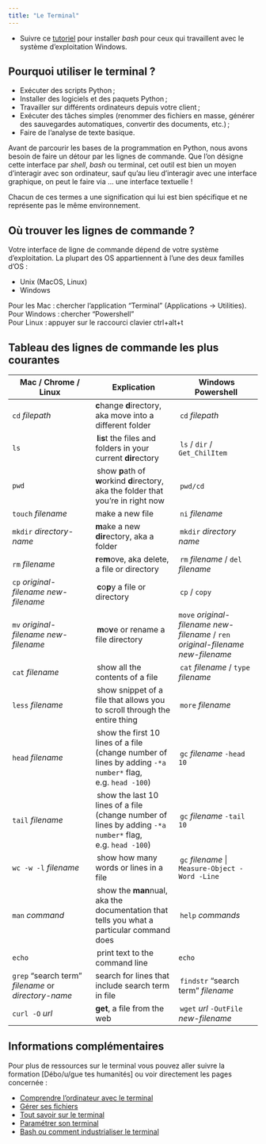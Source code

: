 ```yaml
---
title: "Le Terminal"
---
```



- Suivre ce [tutoriel](https://blog.ineat-group.com/2020/02/utiliser-le-terminal-bash-natif-dans-windows-10/) pour installer *bash* pour ceux qui travaillent avec le système d'exploitation Windows.

## Pourquoi utiliser le terminal ?

- Exécuter des scripts Python ;
- Installer des logiciels et des paquets Python ;
- Travailler sur différents ordinateurs depuis votre client ;
- Exécuter des tâches simples (renommer des fichiers en masse, générer des sauvegardes automatiques, convertir des documents, etc.) ;
- Faire de l'analyse de texte basique.

Avant de parcourir les bases de la programmation en Python, nous avons besoin de faire un détour par les lignes de commande.
Que l'on désigne cette interface par _shell_, _bash_ ou terminal, cet outil est bien un moyen d'interagir avec son ordinateur, sauf qu'au lieu d'interagir avec une interface graphique, on peut le faire via ... une interface textuelle !

Chacun de ces termes a une signification qui lui est bien spécifique et ne représente pas le même environnement.

## Où trouver les lignes de commande ?

Votre interface de ligne de commande dépend de votre système d'exploitation.
La plupart des OS appartiennent à l'une des deux familles d'OS : 

- Unix (MacOS, Linux)
- Windows

Pour les Mac : chercher l'application "Terminal" (Applications -> Utilities).  
Pour Windows : chercher "Powershell"  
Pour Linux : appuyer sur le raccourci clavier ctrl+alt+t

## Tableau des lignes de commande les plus courantes

Mac / Chrome / Linux | Explication | Windows Powershell
---|---|---|
`cd` _filepath_ | **c**hange **d**irectory, aka move into a different folder | `cd` _filepath_ |
`ls` | **l**i**s**t the files and folders in your current **dir**ectory | `ls` / `dir` / `Get_ChilItem` |
`pwd` | show **p**ath of **w**orkind **d**irectory, aka the folder that you're in right now | `pwd/cd` |
`touch` _filename_ | make a new file | `ni` _filename_ |
`mkdir` _directory-name_ | **m**ake a new **dir**ectory, aka a folder | `mkdir` _directory name_ |
`rm` _filename_ | **r**e**m**ove, aka delete, a file or directory | `rm` _filename_ / `del` _filename_ |
`cp` _original-filename_ _new-filename_ | **c**o**p**y a file or directory | `cp` / `copy` |
`mv` _original-filename_ _new-filename_ | **m**o**v**e or rename a file directory | `move` _original-filename_ _new-filename_ / `ren` _original-filename_ _new-filename_ |
`cat` _filename_ | show all the contents of a file | `cat` _filename_ / `type` _filename_ |
`less` _filename_ | show snippet of a file that allows you to scroll through the entire thing | `more` _filename_ |
`head` _filename_ | show the first 10 lines of a file (change number of lines by adding `-*a number*` flag, e.g. `head -100`) | `gc` _filename_ `-head 10` |
`tail` _filename_ | show the last 10 lines of a file (change number of lines by adding `-*a number*` flag, e.g. `head -100`) | `gc` _filename_ `-tail 10` |
`wc -w -l` _filename_ | show how many words or lines in a file | `gc` _filename_ \| `Measure-Object -Word -Line` |
`man` _command_ | show the **man**nual, aka the documentation that tells you what a particular command does | `help` _commands_ | 
`echo` | print text to the command line | `echo` |
`grep` "search term" _filename_ or _directory-name_ | search for lines that include search term in file | `findstr` "search term" _filename_ |
`curl -O` _url_ | **get**, a file from the web | `wget` _url_ `-OutFile` _new-filename_ |

## Informations complémentaires

Pour plus de ressources sur le terminal vous pouvez aller suivre la formation [Débo/u/gue tes humanités] ou voir directement les pages concernée : 

- [Comprendre l'ordinateur avec le terminal](https://debugue.ecrituresnumeriques.ca/saison-04/seance-01-comprendre-l-ordinateur-avec-le-terminal/)
- [Gérer ses fichiers](https://debugue.ecrituresnumeriques.ca/saison-01/seance-04-fichiers/)
- [Tout savoir sur le terminal](https://debugue.ecrituresnumeriques.ca/saison-01/seance-05-terminal/)
- [Paramétrer son terminal](https://debugue.ecrituresnumeriques.ca/saison-02/seance-01-parametrer-son-terminal/)
- [Bash ou comment industrialiser le terminal](https://debugue.ecrituresnumeriques.ca/saison-02/seance-03-bash/)
